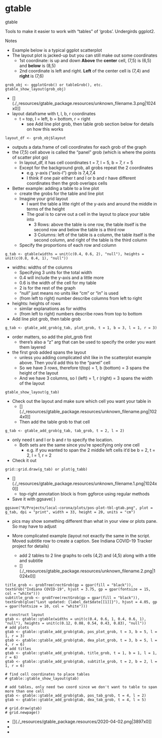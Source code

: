 # gtable

gtable

Tools to make it easier to work with "tables" of 'grobs'. Undergirds ggplot2.

Notes

-   Example below is a typical ggplot scatterplot
-   The layout plot is jacked-up but you can still make out some coordinates
    -   1st coordinate: is up and down **Above** the **center** cell, (7,5) is (6,5) and **below** is (8,5)
    -   2nd coordinate is left and right. **Left** of the center cell is (7,4) and **right** is (7,6)

```         
grob_obj <- ggplotGrob() or tableGrob(), etc.
gtable_show_layout(grob_obj)
```

-   \[\](./\_resources/gtable_package.resources/unknown_filename.3.png\|1024x0\]\]
-   layout dataframe with t, l, b, r coordinates
    -   t = top, l = left, b = bottom, r = right
        -   see Add line plot grob, then table grob section below for details on how this works

```         
layout_df <- grob_obj$layout
```

-   outputs a data.frame of cell coordinates for each grob of the graph
-   the (7,5) cell above is called the "panel" grob (which is where the points of scatter plot go)
    -   In layout_df, it has cell coordinates t = 7, l = 5, b = 7, r = 5
    -   Except for the background grob, all grobs repeat the 2 coordinates
        -   e.g. y-axis ("axis-l") grob is 7,4,7,4
        -   I think if one pair either t and l or b and r have different coordinates then the grob overlaps cells
-   Better example: adding a table to a line plot
    -   create the grobs for the table and line plot
    -   Imagine your grid layout
        -   I want the table a litte right of the y-axis and around the middle in terms of the height
        -   The goal is to carve out a cell in the layout to place your table into
            -   3 Rows: above the table is one row, the table itself is the second row and below the table is a third row
            -   3 Columns: left of the table is a column, the table itself is the second column, and right of the table is the third column
    -   Specify the proportions of each row and column

```         
g_tab <- gtable(widths = unit(c(0.4, 0.6, 2), "null"), heights = unit(c(0.8, 0.4, 1), "null"))
```

-   widths: widths of the columns
    -   Specifying 3 units for the total width
    -   0.4 will include the y-axis and a little more
    -   0.6 is the width of the cell for my table
    -   2 is for the rest of the graph
    -   "null" just means no units like "cm" or "in" is used
    -   (from left to right) number describe columns from left to right
-   heights: heights of rows
    -   similar explanations as for widths
    -   (from left to right) numbers describe rows from top to bottom
-   Add line plot grob, then table grob

```         
g_tab <- gtable_add_grob(g_tab, plot_grob, t = 1, b = 3, l = 1, r = 3)
```

-   order matters, so add the plot_grob first
    -   there's also a "z" arg that can be used to specify the order you want them layered
-   the first grob added spans the layout
    -   unless you adding complicated shit like in the scatterplot example above. Then you'd add this to the "panel" cell
    -   So we have 3 rows, therefore t(top) = 1, b (bottom) = 3 spans the height of the layout
    -   And we have 3 columns, so l (left) = 1, r (right) = 3 spans the width of the layout

```         
gtable_show_layout(g_tab)
```

-   Check out the layout and make sure which cell you want your table in
    -   \[\](./\_resources/gtable_package.resources/unknown_filename.png\|1024x0\]\]
    -   Then add the table grob to that cell

```         
g_tab <- gtable_add_grob(g_tab, tab_grob, t = 2, l = 2)
```

-   only need t and l or b and r to specify the location.
    -   Both sets are the same since you're specifying only one cell
        -   e.g. if you wanted to span the 2 middle left cells it'd be b = 2, t = 2, l = 1, r = 2
-   Check it out

```         
grid::grid.draw(g_tab) or plot(g_tabb)
```

-   \[\](./\_resources/gtable_package.resources/unknown_filename.1.png\|1024x0\]\]
    -   top-right annotation block is from ggforce using regular methods
-   Save it with ggsave( )

```         
ggsave("R/Projects/local-corona/plots/pos-plot-tbl-gtab.png", plot = g_tab, dpi = "print", width = 33, height = 20, units = "cm")
```

-   pics may show something different than what in your view or plots pane. So may have to adjust

-   More complicated example (layout not exactly the same in the script. Moved subtitle row to create a caption. See Indiana COVID-19 Tracker project for details)

    -   add 2 tables to 2 line graphs to cells (4,2) and (4,5) along with a title and subtitle
    -   \[\](./\_resources/gtable_package.resources/unknown_filename.2.png\|1024x0\]\]

```         
title_grob <- grobTree(rectGrob(gp = gpar(fill = "black")), textGrob("Indiana COVID-19", hjust = 3.75, gp = gpar(fontsize = 15, col = "white")))
subtitle_grob <- grobTree(rectGrob(gp = gpar(fill = "black")), textGrob(glue("Last updated: {label_dat$date[[1]]}"), hjust = 4.05, gp = gpar(fontsize = 10, col = "white")))

# construct layout
gtab <- gtable::gtable(widths = unit(c(0.4, 0.6, 1, 0.4, 0.6, 1), "null"), heights = unit(c(0.12, 0.08, 0.54, 0.43, 0.83), "null"))
# add plots
gtab <- gtable::gtable_add_grob(gtab, pos_plot_grob, t = 3, b = 5, l = 1, r = 3)
gtab <- gtable::gtable_add_grob(gtab, dea_plot_grob, t = 3, b = 5, l = 4, r = 6)
# add titles
gtab <- gtable::gtable_add_grob(gtab, title_grob, t = 1, b = 1, l = 1, r = 6)
gtab <- gtable::gtable_add_grob(gtab, subtitle_grob, t = 2, b = 2, l = 1, r = 6)

# find cell coordinates to place tables
# gtable::gtable_show_layout(gtab)

# add tables, only need two coord since we don't want to table to span more than one cell
gtab <- gtable::gtable_add_grob(gtab, pos_tab_grob, t = 4, l = 2)
gtab <- gtable::gtable_add_grob(gtab, dea_tab_grob, t = 4, l = 5)

# grid.draw(gtab)
# grid.newpage()
```

-   \[\](./\_resources/gtable_package.resources/2020-04-02.png\|3897x0\]\]
-   
-   
